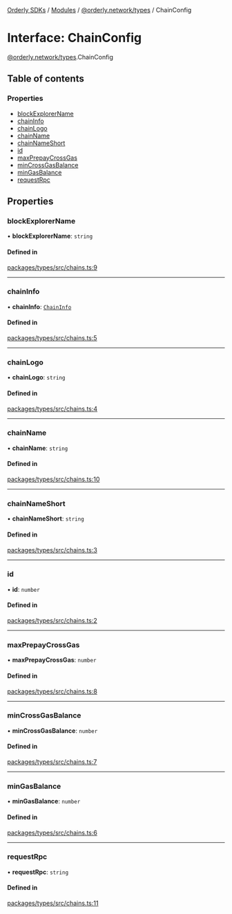 [Orderly SDKs](/sdks/tech-doc/README) / [Modules](/sdks/tech-doc/modules) / [@orderly.network/types](/sdks/tech-doc/modules/orderly_network_types) / ChainConfig

# Interface: ChainConfig

[@orderly.network/types](/sdks/tech-doc/modules/orderly_network_types).ChainConfig

## Table of contents

### Properties

- [blockExplorerName](/sdks/tech-doc/interfaces/orderly_network_types.ChainConfig#blockexplorername)
- [chainInfo](/sdks/tech-doc/interfaces/orderly_network_types.ChainConfig#chaininfo)
- [chainLogo](/sdks/tech-doc/interfaces/orderly_network_types.ChainConfig#chainlogo)
- [chainName](/sdks/tech-doc/interfaces/orderly_network_types.ChainConfig#chainname)
- [chainNameShort](/sdks/tech-doc/interfaces/orderly_network_types.ChainConfig#chainnameshort)
- [id](/sdks/tech-doc/interfaces/orderly_network_types.ChainConfig#id)
- [maxPrepayCrossGas](/sdks/tech-doc/interfaces/orderly_network_types.ChainConfig#maxprepaycrossgas)
- [minCrossGasBalance](/sdks/tech-doc/interfaces/orderly_network_types.ChainConfig#mincrossgasbalance)
- [minGasBalance](/sdks/tech-doc/interfaces/orderly_network_types.ChainConfig#mingasbalance)
- [requestRpc](/sdks/tech-doc/interfaces/orderly_network_types.ChainConfig#requestrpc)

## Properties

### blockExplorerName

• **blockExplorerName**: `string`

#### Defined in

[packages/types/src/chains.ts:9](https://github.com/OrderlyNetwork/js-sdk/blob/ba995f2/packages/types/src/chains.ts#L9)

___

### chainInfo

• **chainInfo**: [`ChainInfo`](orderly_network_types.ChainInfo)

#### Defined in

[packages/types/src/chains.ts:5](https://github.com/OrderlyNetwork/js-sdk/blob/ba995f2/packages/types/src/chains.ts#L5)

___

### chainLogo

• **chainLogo**: `string`

#### Defined in

[packages/types/src/chains.ts:4](https://github.com/OrderlyNetwork/js-sdk/blob/ba995f2/packages/types/src/chains.ts#L4)

___

### chainName

• **chainName**: `string`

#### Defined in

[packages/types/src/chains.ts:10](https://github.com/OrderlyNetwork/js-sdk/blob/ba995f2/packages/types/src/chains.ts#L10)

___

### chainNameShort

• **chainNameShort**: `string`

#### Defined in

[packages/types/src/chains.ts:3](https://github.com/OrderlyNetwork/js-sdk/blob/ba995f2/packages/types/src/chains.ts#L3)

___

### id

• **id**: `number`

#### Defined in

[packages/types/src/chains.ts:2](https://github.com/OrderlyNetwork/js-sdk/blob/ba995f2/packages/types/src/chains.ts#L2)

___

### maxPrepayCrossGas

• **maxPrepayCrossGas**: `number`

#### Defined in

[packages/types/src/chains.ts:8](https://github.com/OrderlyNetwork/js-sdk/blob/ba995f2/packages/types/src/chains.ts#L8)

___

### minCrossGasBalance

• **minCrossGasBalance**: `number`

#### Defined in

[packages/types/src/chains.ts:7](https://github.com/OrderlyNetwork/js-sdk/blob/ba995f2/packages/types/src/chains.ts#L7)

___

### minGasBalance

• **minGasBalance**: `number`

#### Defined in

[packages/types/src/chains.ts:6](https://github.com/OrderlyNetwork/js-sdk/blob/ba995f2/packages/types/src/chains.ts#L6)

___

### requestRpc

• **requestRpc**: `string`

#### Defined in

[packages/types/src/chains.ts:11](https://github.com/OrderlyNetwork/js-sdk/blob/ba995f2/packages/types/src/chains.ts#L11)
